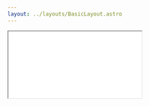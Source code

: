 ```yaml
---
layout: ../layouts/BasicLayout.astro
---
```


<main class="mb-20">

<iframe
  src="./banner.html"
  class="w-full h-[50vh] max-[50vh] overflow-hidden mb-8"
/>

# A p5.js 2.0 Workshop hosted by [Nikki Makagiansar](https://niktari.com) and [Munus Shih](https://munusshih.com)

# June 29 3-5pm, 41 Cooper Square

<div class="getting-started">
- [Lecture Slides](https://www.figma.com/proto/H3dJHyOUy8dBKMKO5AdnMa/TypeLab-2025?page-id=0%3A1&node-id=82-431&viewport=-467%2C-222%2C0.09&t=lOaS2603KsDiBKAW-1&scaling=contain&content-scaling=fixed)
- [Starter Code](https://editor.p5js.org/niktari/sketches/KYEBD9Sb8)
</div>

## ➔ Writing Poetry

- [Google
  Sheet](https://docs.google.com/spreadsheets/d/1-rGe4Pay2CRDUrB7O4yqEvgaQsd2ePNPdxqOejpIjMM/edit?gid=0#gid=0)
- [Combinatory Poetry](/poetry)
- [Free Write](/freewrite)

## ➔ Resources

- [p5.js Reference](https://beta.p5js.org/)
- [p5.js Community Sketch](https://openprocessing.org/curation/89576)
- [Google Fonts (Variable Font)](https://fonts.google.com/?categoryFilters=Technology:%2FTechnology%2FVariable)

</main>
